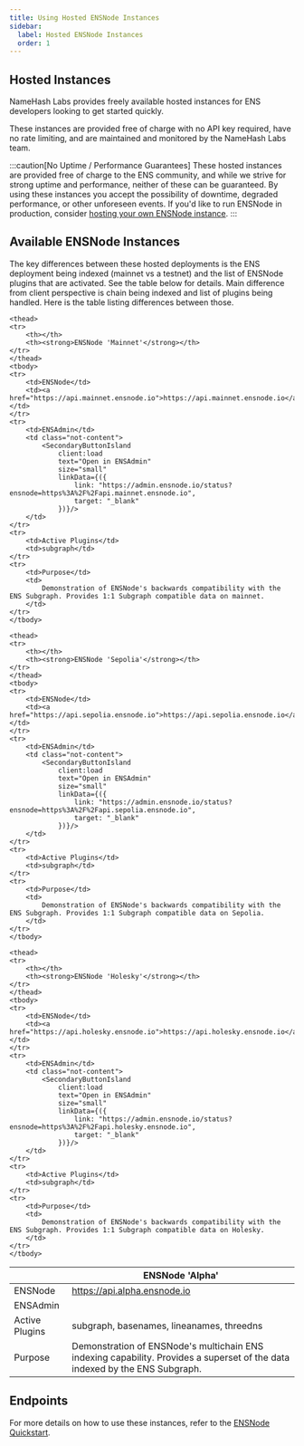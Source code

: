 ```yaml
---
title: Using Hosted ENSNode Instances
sidebar:
  label: Hosted ENSNode Instances
  order: 1
---
```


## Hosted Instances

NameHash Labs provides freely available hosted instances for ENS developers looking to get started quickly.

These instances are provided free of charge with no API key required, have no rate limiting, and are maintained and monitored by the NameHash Labs team.

:::caution[No Uptime / Performance Guarantees]
These hosted instances are provided free of charge to the ENS community, and while we strive for strong uptime and performance, neither of these can be guaranteed. By using these instances you accept the possibility of downtime, degraded performance, or other unforeseen events. If you'd like to run ENSNode in production, consider [hosting your own ENSNode instance](/ensnode/deploying/).
:::

## Available ENSNode Instances

The key differences between these hosted deployments is the ENS deployment being indexed (mainnet vs a testnet) and the list of ENSNode plugins that are activated. See the table below for details.
Main difference from client perspective is chain being indexed and list of plugins being handled. Here is the table listing differences between those.

<table>
    <thead>
    <tr>
        <th></th>
        <th><strong>ENSNode 'Alpha'</strong></th>
    </tr>
    </thead>
    <tbody>
    <tr>
        <td>ENSNode</td>
        <td><a href="https://api.alpha.ensnode.io">https://api.alpha.ensnode.io</a></td>
    </tr>
    <tr>
        <td>ENSAdmin</td>
        <td class="not-content">
            <SecondaryButtonIsland
                client:load
                text="Open in ENSAdmin"
                size="small"
                linkData={({
                    link: "https://admin.ensnode.io/status?ensnode=https%3A%2F%2Fapi.alpha.ensnode.io",
                    target: "_blank"
                })}/></td>
    </tr>
    <tr>
        <td>Active Plugins</td>
        <td>subgraph, basenames, lineanames, threedns</td>
    </tr>
    <tr>
        <td>Purpose</td>
        <td>
            Demonstration of ENSNode's multichain ENS indexing capability. Provides a superset of the data indexed by the ENS Subgraph.
        </td>
    </tr>
    </tbody>

    <thead>
    <tr>
        <th></th>
        <th><strong>ENSNode 'Mainnet'</strong></th>
    </tr>
    </thead>
    <tbody>
    <tr>
        <td>ENSNode</td>
        <td><a href="https://api.mainnet.ensnode.io">https://api.mainnet.ensnode.io</a></td>
    </tr>
    <tr>
        <td>ENSAdmin</td>
        <td class="not-content">
            <SecondaryButtonIsland
                client:load
                text="Open in ENSAdmin"
                size="small"
                linkData={({
                    link: "https://admin.ensnode.io/status?ensnode=https%3A%2F%2Fapi.mainnet.ensnode.io",
                    target: "_blank"
                })}/>
        </td>
    </tr>
    <tr>
        <td>Active Plugins</td>
        <td>subgraph</td>
    </tr>
    <tr>
        <td>Purpose</td>
        <td>
            Demonstration of ENSNode's backwards compatibility with the ENS Subgraph. Provides 1:1 Subgraph compatible data on mainnet.
        </td>
    </tr>
    </tbody>

    <thead>
    <tr>
        <th></th>
        <th><strong>ENSNode 'Sepolia'</strong></th>
    </tr>
    </thead>
    <tbody>
    <tr>
        <td>ENSNode</td>
        <td><a href="https://api.sepolia.ensnode.io">https://api.sepolia.ensnode.io</a></td>
    </tr>
    <tr>
        <td>ENSAdmin</td>
        <td class="not-content">
            <SecondaryButtonIsland
                client:load
                text="Open in ENSAdmin"
                size="small"
                linkData={({
                    link: "https://admin.ensnode.io/status?ensnode=https%3A%2F%2Fapi.sepolia.ensnode.io",
                    target: "_blank"
                })}/>
        </td>
    </tr>
    <tr>
        <td>Active Plugins</td>
        <td>subgraph</td>
    </tr>
    <tr>
        <td>Purpose</td>
        <td>
            Demonstration of ENSNode's backwards compatibility with the ENS Subgraph. Provides 1:1 Subgraph compatible data on Sepolia.
        </td>
    </tr>
    </tbody>

    <thead>
    <tr>
        <th></th>
        <th><strong>ENSNode 'Holesky'</strong></th>
    </tr>
    </thead>
    <tbody>
    <tr>
        <td>ENSNode</td>
        <td><a href="https://api.holesky.ensnode.io">https://api.holesky.ensnode.io</a></td>
    </tr>
    <tr>
        <td>ENSAdmin</td>
        <td class="not-content">
            <SecondaryButtonIsland
                client:load
                text="Open in ENSAdmin"
                size="small"
                linkData={({
                    link: "https://admin.ensnode.io/status?ensnode=https%3A%2F%2Fapi.holesky.ensnode.io",
                    target: "_blank"
                })}/>
        </td>
    </tr>
    <tr>
        <td>Active Plugins</td>
        <td>subgraph</td>
    </tr>
    <tr>
        <td>Purpose</td>
        <td>
            Demonstration of ENSNode's backwards compatibility with the ENS Subgraph. Provides 1:1 Subgraph compatible data on Holesky.
        </td>
    </tr>
    </tbody>
</table>


## Endpoints

For more details on how to use these instances, refer to the [ENSNode Quickstart](/docs/).
